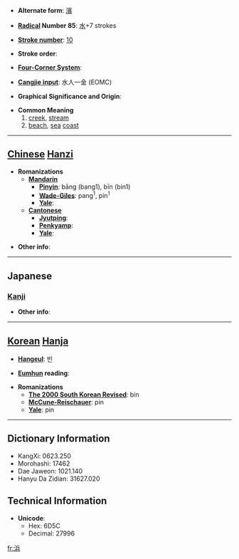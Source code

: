 * '''Alternate form''': [[濱]]

* '''[[Wiktionary:Chinese radical index| Radical]] Number 85''': [[Wiktionary:Chinese radical index 水|水]]+7 strokes

* '''[[Wiktionary:Chinese total strokes index|Stroke number]]''': [[Wiktionary:Chinese total strokes index 10|10]]

* '''Stroke order''': 

* '''[[Wiktionary:Chinese four corner index|Four-Corner System]]''': 

* '''[[Wiktionary:Chinese Cangjie index|Cangjie input]]''': 水人一金 (EOMC)

* '''Graphical Significance and Origin''': 

* '''Common Meaning'''
*#[[creek]], [[stream]]
*# [[beach]], [[sea]] [[coast]]


----

== [[Chinese]] [[Hanzi]] ==

* '''Romanizations'''
** '''[[Mandarin]]'''
*** '''[[Pinyin]]''': bāng (bang1), bīn (bin1)
*** '''[[Wade-Giles]]''': pang<sup>1</sup>, pin<sup>1</sup>
*** '''[[Yale]]''': 
** '''[[Cantonese]]'''
*** '''[[Jyutping]]''':
*** '''[[Penkyamp]]''': 
*** '''[[Yale]]''': 

* '''Other info''': 

----

==Japanese==
===[[Kanji]]===
{{kanji|on readings=[[ひん]] (hin)
|kun readings=[[はま]] (hama)
}}

* '''Other info''':  

----

== [[Korean]] [[Hanja]] ==

* '''[[Hangeul]]''': 빈

* '''[[Eumhun]] reading''': 

* '''Romanizations'''
** '''[[The 2000 South Korean Revised Romanization|The 2000 South Korean Revised]]''': bin
** '''[[McCune-Reischauer]]''': pin
** '''[[Yale]]''': pin

----

== Dictionary Information ==

* KangXi: 0623.250
* Morohashi: 17462
* Dae Jaweon: 1021.140
* Hanyu Da Zidian: 31627.020

== Technical Information ==

* '''Unicode''':
** Hex: 6D5C
** Decimal: 27996

[[fr:浜]]